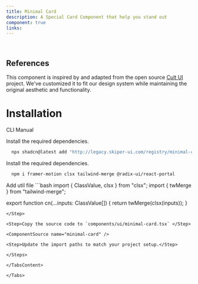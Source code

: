 ```yaml
---
title: Minimal Card
description: A Special Card Component that help you stand out
component: true
links:
---
```


<ComponentPreview
  name="minimal-card-demo"
  className="[&_.preview>[data-orientation=vertical]]:sm:max-w-[70%]"
  description="All variations"
/>

<br />

## References

This component is inspired by and adapted from the open source [Cult UI](https://www.cult-ui.com/) project. We've customized it to fit our design system while maintaining the original aesthetic and functionality.

# Installation

<Tabs defaultValue="cli">

<TabsList>
  <TabsTrigger value="cli">CLI</TabsTrigger>
  <TabsTrigger value="manual">Manual</TabsTrigger>
</TabsList>

<TabsContent value="cli">

<Steps>

<Step>

Install the required dependencies.

```bash
  npx shadcn@latest add "http://legacy.skiper-ui.com/registry/minimal-card.json"
```

</Step>

</Steps>

</TabsContent>

<TabsContent value="manual">

<Steps>

<Step>

Install the required dependencies.

```bash
  npm i framer-motion clsx tailwind-merge @radix-ui/react-portal
```

</Step>

<Step>
Add util file
```bash
import { ClassValue, clsx } from "clsx";
import { twMerge } from "tailwind-merge";
 
export function cn(...inputs: ClassValue[]) {
  return twMerge(clsx(inputs));
}
```
</Step>

<Step>Copy the source code to `components/ui/minimal-card.tsx` </Step>

<ComponentSource name="minimal-card" />

<Step>Update the import paths to match your project setup.</Step>

</Steps>

</TabsContent>

</Tabs>
